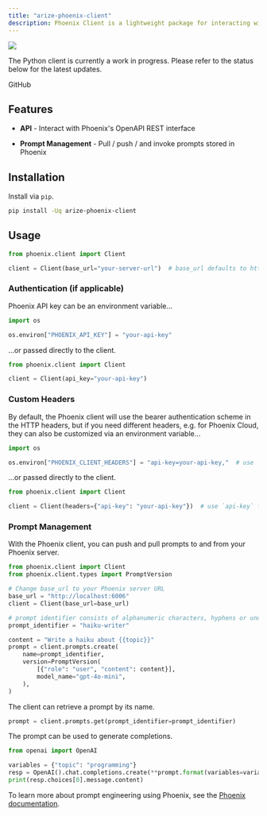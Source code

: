 ```yaml
---
title: "arize-phoenix-client"
description: Phoenix Client is a lightweight package for interacting with the Phoenix server.
---
```


<a href="https://pypi.org/project/arize-phoenix-client/">
    <img src="/images/68f3d6c3-badge.svg" />
</a>

The Python client is currently a work in progress. Please refer to the status below for the latest updates.

<Card horizontal title="🗺 Python Client / SDK migration · Issue #6542 · Arize-ai/phoenix" icon="github" href="https://github.com/Arize-ai/phoenix/issues/6542">
GitHub
</Card>

## Features

* **API** - Interact with Phoenix's OpenAPI REST interface

* **Prompt Management** - Pull / push / and invoke prompts stored in Phoenix

## Installation

Install via `pip`.

```sh
pip install -Uq arize-phoenix-client
```

## Usage

```python
from phoenix.client import Client

client = Client(base_url="your-server-url")  # base_url defaults to http://localhost:6006
```

### Authentication (if applicable)

Phoenix API key can be an environment variable...

```py
import os

os.environ["PHOENIX_API_KEY"] = "your-api-key"
```

...or passed directly to the client.

```py
from phoenix.client import Client

client = Client(api_key="your-api-key")
```

### Custom Headers

By default, the Phoenix client will use the bearer authentication scheme in the HTTP headers, but if you need different headers, e.g. for Phoenix Cloud, they can also be customized via an environment variable...

```python
import os

os.environ["PHOENIX_CLIENT_HEADERS"] = "api-key=your-api-key,"  # use `api-key` for Phoenix Cloud
```

...or passed directly to the client.

```python
from phoenix.client import Client

client = Client(headers={"api-key": "your-api-key"})  # use `api-key` for Phoenix Cloud
```

### Prompt Management

With the Phoenix client, you can push and pull prompts to and from your Phoenix server.

```python
from phoenix.client import Client
from phoenix.client.types import PromptVersion

# Change base_url to your Phoenix server URL
base_url = "http://localhost:6006"
client = Client(base_url=base_url)

# prompt identifier consists of alphanumeric characters, hyphens or underscores
prompt_identifier = "haiku-writer"

content = "Write a haiku about {{topic}}"
prompt = client.prompts.create(
    name=prompt_identifier,
    version=PromptVersion(
        [{"role": "user", "content": content}],
        model_name="gpt-4o-mini",
    ),
)
```

The client can retrieve a prompt by its name.

```py
prompt = client.prompts.get(prompt_identifier=prompt_identifier)
```

The prompt can be used to generate completions.

```python
from openai import OpenAI

variables = {"topic": "programming"}
resp = OpenAI().chat.completions.create(**prompt.format(variables=variables))
print(resp.choices[0].message.content)
```

To learn more about prompt engineering using Phoenix, see the [Phoenix documentation](https://arize.com/docs/phoenix/prompt-engineering/how-to-prompts).


